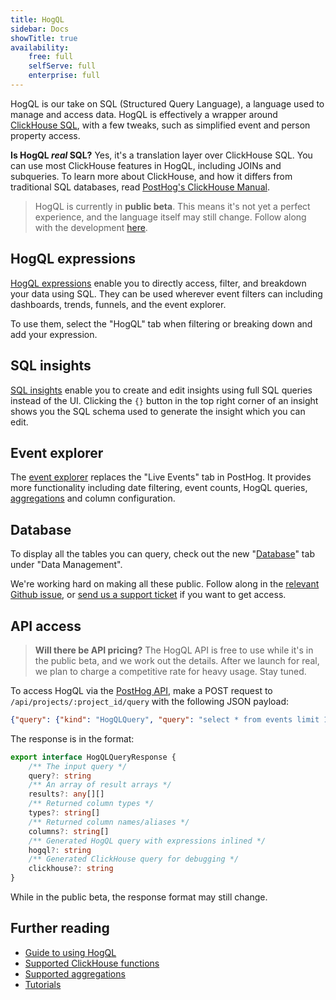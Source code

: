 ```yaml
---
title: HogQL
sidebar: Docs
showTitle: true
availability:
    free: full
    selfServe: full
    enterprise: full
---
```



HogQL is our take on SQL (Structured Query Language), a language used to manage and access data. HogQL is effectively a wrapper around [ClickHouse SQL](https://clickhouse.com/docs/en/sql-reference), with a few tweaks, such as simplified event and person property access.

**Is HogQL _real_ SQL?** Yes, it's a translation layer over ClickHouse SQL. You can use most ClickHouse features in HogQL, including JOINs and subqueries. To learn more about ClickHouse, and how it differs from traditional SQL databases, read [PostHog's ClickHouse Manual](https://posthog.com/handbook/engineering/clickhouse).

> HogQL is currently in **public beta**. This means it's not yet a perfect experience, and the language itself may still change. Follow along with the development [here](https://github.com/PostHog/meta/issues/81).

## HogQL expressions

[HogQL expressions](/docs/hogql/expressions) enable you to directly access, filter, and breakdown your data using SQL. They can be used wherever event filters can including dashboards, trends, funnels, and the event explorer.

To use them, select the "HogQL" tab when filtering or breaking down and add your expression.

<ProductScreenshot
    imageLight={trendsbreakdownLight} 
    imageDark={trendsbreakdownDark}
    alt="HogQL trends breakdown filter" 
    classes="rounded"
/>

## SQL insights

[SQL insights](/docs/product-analytics/sql) enable you to create and edit insights using full SQL queries instead of the UI. Clicking the `{}` button in the top right corner of an insight shows you the SQL schema used to generate the insight which you can edit.

<ProductScreenshot
    imageLight={insightsLight} 
    imageDark={insightsDark}
    alt="HogQL SQL insight" 
    classes="rounded"
/>

## Event explorer

The [event explorer](https://app.posthog.com/events) replaces the "Live Events" tab in PostHog. It provides more functionality including date filtering, event counts, HogQL queries, [aggregations](#supported-aggregations) and column configuration.

<ProductVideo
    videoLight={activityLight} 
    videoDark={activityDark}
    alt="Activity" 
    classes="rounded"
/>

## Database

To display all the tables you can query, check out the new "[Database](https://app.posthog.com/data-management/database)" tab under "Data Management".

<ProductScreenshot
    imageLight={databaseLight} 
    imageDark={databaseDark}
    alt="Database" 
    classes="rounded"
/>

We're working hard on making all these public. Follow along in the [relevant Github issue](https://github.com/PostHog/meta/issues/81), or [send us a support ticket](https://app.posthog.com/home#supportModal) if you want to get access.

## API access 

> **Will there be API pricing?** The HogQL API is free to use while it's in the public beta, and we work out the details. After we launch for real, we plan to charge a competitive rate for heavy usage. Stay tuned.

To access HogQL via the [PostHog API](/docs/api), make a POST request to `/api/projects/:project_id/query` with the following JSON payload:

```json
{"query": {"kind": "HogQLQuery", "query": "select * from events limit 100"}}
```

The response is in the format:

```ts
export interface HogQLQueryResponse {
    /** The input query */
    query?: string
    /** An array of result arrays */
    results?: any[][]
    /** Returned column types */
    types?: string[]
    /** Returned column names/aliases */
    columns?: string[]
    /** Generated HogQL query with expressions inlined */
    hogql?: string
    /** Generated ClickHouse query for debugging */
    clickhouse?: string
}
```

While in the public beta, the response format may still change. 

## Further reading

- [Guide to using HogQL](/docs/hogql/guide)
- [Supported ClickHouse functions](/docs/hogql/clickhouse-functions)
- [Supported aggregations](/docs/hogql/aggregations)
- [Tutorials](/docs/hogql/tutorials)
